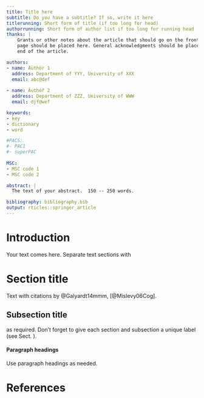 ```yaml
---
title: Title here
subtitle: Do you have a subtitle? If so, write it here
titlerunning: Short form of title (if too long for head)
authorrunning: Short form of author list if too long for running head
thanks: | 
    Grants or other notes about the article that should go on the front 
    page should be placed here. General acknowledgments should be placed at the
    end of the article.

authors: 
- name: Äüthör 1
  address: Department of YYY, University of XXX
  email: abc@def
  
- name: Âuthóř 2
  address: Department of ZZZ, University of WWW
  email: djf@wef

keywords:
- key
- dictionary
- word

#PACS: 
#- PAC1
#- superPAC
    
MSC:
- MSC code 1
- MSC code 2    

abstract: |
  The text of your abstract.  150 -- 250 words.

bibliography: bibliography.bib
output: rticles::springer_article
---
```


# Introduction {#intro}

Your text comes here. Separate text sections with

# Section title {#sec:1}

Text with citations by @Galyardt14mmm, [@Mislevy06Cog].

## Subsection title {#sec:2}

as required. Don't forget to give each section
and subsection a unique label (see Sect. \ref{sec:1}).

#### Paragraph headings 

Use paragraph headings as needed.

\begin{align}
a^2+b^2=c^2
\end{align}





# References
